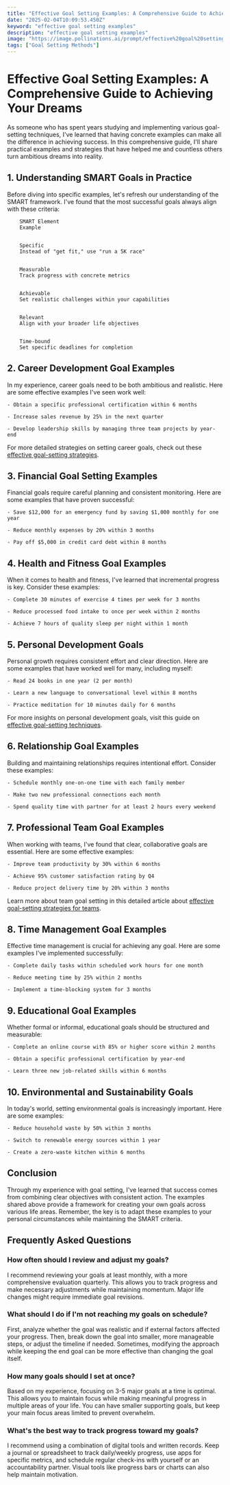 ```yaml
---
title: "Effective Goal Setting Examples: A Comprehensive Guide to Achieving Your Dreams"
date: "2025-02-04T10:09:53.450Z"
keyword: "effective goal setting examples"
description: "effective goal setting examples"
image: "https://image.pollinations.ai/prompt/effective%20goal%20setting%20examples%2C%20realistic%20photo%2C%20high%20quality%2C%204k?width=1024&height=1024&nologo=true"
tags: ["Goal Setting Methods"]
---
```


# Effective Goal Setting Examples: A Comprehensive Guide to Achieving Your Dreams


As someone who has spent years studying and implementing various goal-setting techniques, I've learned that having concrete examples can make all the difference in achieving success. In this comprehensive guide, I'll share practical examples and strategies that have helped me and countless others turn ambitious dreams into reality.



## 1. Understanding SMART Goals in Practice


Before diving into specific examples, let's refresh our understanding of the SMART framework. I've found that the most successful goals always align with these criteria:




    
        SMART Element
        Example
    
    
        Specific
        Instead of "get fit," use "run a 5K race"
    
    
        Measurable
        Track progress with concrete metrics
    
    
        Achievable
        Set realistic challenges within your capabilities
    
    
        Relevant
        Align with your broader life objectives
    
    
        Time-bound
        Set specific deadlines for completion
    




## 2. Career Development Goal Examples


In my experience, career goals need to be both ambitious and realistic. Here are some effective examples I've seen work well:




    - Obtain a specific professional certification within 6 months

    - Increase sales revenue by 25% in the next quarter

    - Develop leadership skills by managing three team projects by year-end



For more detailed strategies on setting career goals, check out these [effective goal-setting strategies](https://productivityprospect.com/blog/effective-goal-setting-strategies-for-personal-growth/).



## 3. Financial Goal Setting Examples


Financial goals require careful planning and consistent monitoring. Here are some examples that have proven successful:




    - Save $12,000 for an emergency fund by saving $1,000 monthly for one year

    - Reduce monthly expenses by 20% within 3 months

    - Pay off $5,000 in credit card debt within 8 months



## 4. Health and Fitness Goal Examples


When it comes to health and fitness, I've learned that incremental progress is key. Consider these examples:




    - Complete 30 minutes of exercise 4 times per week for 3 months

    - Reduce processed food intake to once per week within 2 months

    - Achieve 7 hours of quality sleep per night within 1 month



## 5. Personal Development Goals


Personal growth requires consistent effort and clear direction. Here are some examples that have worked well for many, including myself:




    - Read 24 books in one year (2 per month)

    - Learn a new language to conversational level within 8 months

    - Practice meditation for 10 minutes daily for 6 months



For more insights on personal development goals, visit this guide on [effective goal-setting techniques](https://productivityprospect.com/blog/effective-goal-setting-techniques-for-personal-development/).



## 6. Relationship Goal Examples


Building and maintaining relationships requires intentional effort. Consider these examples:




    - Schedule monthly one-on-one time with each family member

    - Make two new professional connections each month

    - Spend quality time with partner for at least 2 hours every weekend



## 7. Professional Team Goal Examples


When working with teams, I've found that clear, collaborative goals are essential. Here are some effective examples:




    - Improve team productivity by 30% within 6 months

    - Achieve 95% customer satisfaction rating by Q4

    - Reduce project delivery time by 20% within 3 months



Learn more about team goal setting in this detailed article about [effective goal-setting strategies for teams](https://productivityprospect.com/blog/how-to-create-effective-goal-setting-strategies-for-teams/).



## 8. Time Management Goal Examples


Effective time management is crucial for achieving any goal. Here are some examples I've implemented successfully:




    - Complete daily tasks within scheduled work hours for one month

    - Reduce meeting time by 25% within 2 months

    - Implement a time-blocking system for 3 months



## 9. Educational Goal Examples


Whether formal or informal, educational goals should be structured and measurable:




    - Complete an online course with 85% or higher score within 2 months

    - Obtain a specific professional certification by year-end

    - Learn three new job-related skills within 6 months



## 10. Environmental and Sustainability Goals


In today's world, setting environmental goals is increasingly important. Here are some examples:




    - Reduce household waste by 50% within 3 months

    - Switch to renewable energy sources within 1 year

    - Create a zero-waste kitchen within 6 months



## Conclusion


Through my experience with goal setting, I've learned that success comes from combining clear objectives with consistent action. The examples shared above provide a framework for creating your own goals across various life areas. Remember, the key is to adapt these examples to your personal circumstances while maintaining the SMART criteria.



## Frequently Asked Questions


### How often should I review and adjust my goals?

I recommend reviewing your goals at least monthly, with a more comprehensive evaluation quarterly. This allows you to track progress and make necessary adjustments while maintaining momentum. Major life changes might require immediate goal revisions.



### What should I do if I'm not reaching my goals on schedule?

First, analyze whether the goal was realistic and if external factors affected your progress. Then, break down the goal into smaller, more manageable steps, or adjust the timeline if needed. Sometimes, modifying the approach while keeping the end goal can be more effective than changing the goal itself.



### How many goals should I set at once?

Based on my experience, focusing on 3-5 major goals at a time is optimal. This allows you to maintain focus while making meaningful progress in multiple areas of your life. You can have smaller supporting goals, but keep your main focus areas limited to prevent overwhelm.



### What's the best way to track progress toward my goals?

I recommend using a combination of digital tools and written records. Keep a journal or spreadsheet to track daily/weekly progress, use apps for specific metrics, and schedule regular check-ins with yourself or an accountability partner. Visual tools like progress bars or charts can also help maintain motivation.


